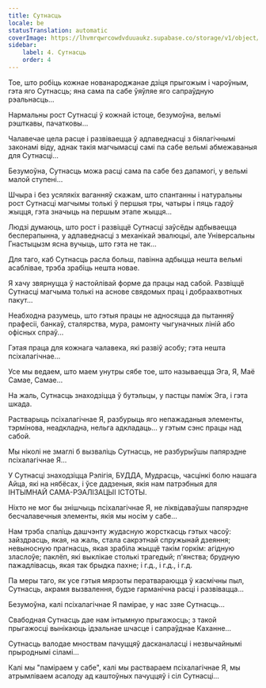 ```yaml
---
title: Сутнасць
locale: be
statusTranslation: automatic
coverImage: https://lhvmrqwrcowdvduuaukz.supabase.co/storage/v1/object/public/strapi-uploads/small_cover-tratado-de-psicologia-revolucionaria.webp-5e15e1cec4e0ebebcde5d7fc7565d8fd.webp
sidebar:
    label: 4. Сутнасць
    order: 4
---
```

Тое, што робіць кожнае нованароджанае дзіця прыгожым і чароўным, гэта яго Сутнасць; яна сама па сабе ўяўляе яго сапраўдную рэальнасць...

Нармальны рост Сутнасці ў кожнай істоце, безумоўна, вельмі рэшткавы, пачатковы...

Чалавечае цела расце і развіваецца ў адпаведнасці з біялагічнымі законамі віду, аднак такія магчымасці самі па сабе вельмі абмежаваныя для Сутнасці...

Безумоўна, Сутнасць можа расці сама па сабе без дапамогі, у вельмі малой ступені...

Шчыра і без усялякіх ваганняў скажам, што спантанны і натуральны рост Сутнасці магчымы толькі ў першыя тры, чатыры і пяць гадоў жыцця, гэта значыць на першым этапе жыцця...

Людзі думаюць, што рост і развіццё Сутнасці заўсёды адбываецца бесперапынна, у адпаведнасці з механікай эвалюцыі, але Універсальны Гнастыцызм ясна вучыць, што гэта не так...

Для таго, каб Сутнасць расла больш, павінна адбыцца нешта вельмі асаблівае, трэба зрабіць нешта новае.

Я хачу звярнуцца ў настойлівай форме да працы над сабой. Развіццё Сутнасці магчыма толькі на аснове свядомых прац і добраахвотных пакут...

Неабходна разумець, што гэтыя працы не адносяцца да пытанняў прафесіі, банкаў, сталярства, мура, рамонту чыгуначных ліній або офісных спраў...

Гэтая праца для кожнага чалавека, які развіў асобу; гэта нешта псіхалагічнае...

Усе мы ведаем, што маем унутры сябе тое, што называецца Эга, Я, Маё Самае, Самае...

На жаль, Сутнасць знаходзіцца ў бутэльцы, у пастцы паміж Эга, і гэта шкада.

Растварыць псіхалагічнае Я, разбурыць яго непажаданыя элементы, тэрмінова, неадкладна, нельга адкладаць... у гэтым сэнс працы над сабой.

Мы ніколі не змаглі б вызваліць Сутнасць, не разбурыўшы папярэдне псіхалагічнае Я...

У Сутнасці знаходзіцца Рэлігія, БУДДА, Мудрасць, часцінкі болю нашага Айца, які на нябёсах, і ўсе дадзеныя, якія нам патрэбныя для ІНТЫМНАЙ САМА-РЭАЛІЗАЦЫІ ІСТОТЫ.

Ніхто не мог бы знішчыць псіхалагічнае Я, не ліквідаваўшы папярэдне бесчалавечныя элементы, якія мы носім у сабе...

Нам трэба спаліць дашчэнту жудасную жорсткасць гэтых часоў: зайздрасць, якая, на жаль, стала сакрэтнай спружынай дзеяння; невыносную прагнасць, якая зрабіла жыццё такім горкім: агідную зласлоўе; паклёп, які выклікае столькі трагедый; п'янства; брудную пажадлівасць, якая так брыдка пахне; і г.д., і г.д., і г.д.

Па меры таго, як усе гэтыя мярзоты ператвараюцца ў касмічны пыл, Сутнасць, акрамя вызвалення, будзе гарманічна расці і развівацца...

Безумоўна, калі псіхалагічнае Я памірае, у нас ззяе Сутнасць...

Свабодная Сутнасць дае нам інтымную прыгажосць; з такой прыгажосці вынікаюць ідэальнае шчасце і сапраўднае Каханне...

Сутнасць валодае мноствам пачуццяў дасканаласці і незвычайнымі прыроднымі сіламі...

Калі мы "паміраем у сабе", калі мы раствараем псіхалагічнае Я, мы атрымліваем асалоду ад каштоўных пачуццяў і сіл Сутнасці...

